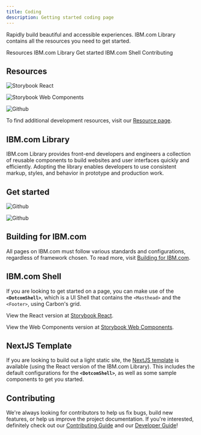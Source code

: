 ```yaml
---
title: Coding
description: Getting started coding page
---
```


<PageDescription>

Rapidly build beautiful and accessible experiences. IBM.com Library contains all the resources you need to get started. 

</PageDescription>

<AnchorLinks>

<AnchorLink>Resources</AnchorLink>
<AnchorLink>IBM.com Library</AnchorLink>
<AnchorLink>Get started</AnchorLink>
<AnchorLink>IBM.com Shell</AnchorLink>
<AnchorLink>Contributing</AnchorLink>

</AnchorLinks>

## Resources

<Row className="resource-card-group">
<Column colMd={4} colLg={4} noGutterSm>
<ResourceCard
  subTitle="IBM.com Library Storybook React"
  href="https://ibmdotcom-react.mybluemix.net/"
>

![Storybook React](./../../images/icon/react-icon.svg)

</ResourceCard>    
</Column>

<Column colMd={4} colLg={4} noGutterSm>
<ResourceCard
  subTitle="IBM.com Library Storybook Web Components"
  href="https://ibmdotcom-web-components.mybluemix.net/"
>

![Storybook Web Components](./../../images/icon/js_logo.svg)

</ResourceCard>
</Column>

<Column colMd={4} colLg={4} noGutterSm>
<ResourceCard
  subTitle="IBM.com Library Github Repo"
  href="https://github.com/carbon-design-system/ibm-dotcom-library"
>

![Github](./../../images/icon/github-icon.svg)

</ResourceCard>
</Column>
</Row>

To find additional development resources, visit our [Resource page](/resources).

## IBM.com Library

IBM.com Library provides front-end developers and engineers a collection of reusable components to build websites and 
user interfaces quickly and efficiently. Adopting the library enables developers to use consistent markup, styles, and 
behavior in prototype and production work. 

## Get started

<Row className="resource-card-group">
<Column colMd={4} colLg={4} noGutterSm>
<ResourceCard
  subTitle="IBM.com Library Components (React)"
  href="https://github.com/carbon-design-system/ibm-dotcom-library/tree/master/packages/react"
>

![Github](./../../images/icon/github-icon.svg)

</ResourceCard>    
</Column>

<Column colMd={4} colLg={4} noGutterSm>
<ResourceCard
  subTitle="IBM.com Library Components (Web Components)"
  href="https://github.com/carbon-design-system/ibm-dotcom-library/tree/master/packages/web-components"
>

![Github](./../../images/icon/github-icon.svg)

</ResourceCard>    
</Column>

</Row>

## Building for IBM.com

All pages on IBM.com must follow various standards and configurations, regardless of framework chosen. To read more, 
visit [Building for IBM.com](https://github.com/carbon-design-system/ibm-dotcom-library/blob/master/docs/building-for-ibm-dotcom.md).

## IBM.com Shell

If you are looking to get started on a page, you can make use of the **`<DotcomShell>`**, which is a UI Shell that 
contains the `<Masthead>` and the `<Footer>`, using Carbon's grid. 

View the React version at [Storybook React](https://ibmdotcom-react.mybluemix.net/?path=/story/dotcom-shell--default).

View the Web Components version at [Storybook Web Components](http://ibmdotcom-web-components.mybluemix.net/?path=/story/components-dotcom-shell--default).
  
## NextJS Template

If you are looking to build out a light static site, the 
[NextJS template](https://github.com/carbon-design-system/ibm-dotcom-library-nextjs-template) is available (using the 
React version of the IBM.com Library). This includes the default configurations for the **`<DotcomShell>`**, as well as 
some sample components to get you started.

## Contributing

We're always looking for contributors to help us fix bugs, build new features, or help us improve the project 
documentation. If you're interested, definitely check out our 
[Contributing Guide](https://github.com/carbon-design-system/ibm-dotcom-library/blob/master/.github/CONTRIBUTING.md) and 
our [Developer Guide](https://github.com/carbon-design-system/ibm-dotcom-library/blob/master/docs/developing.md)! 
